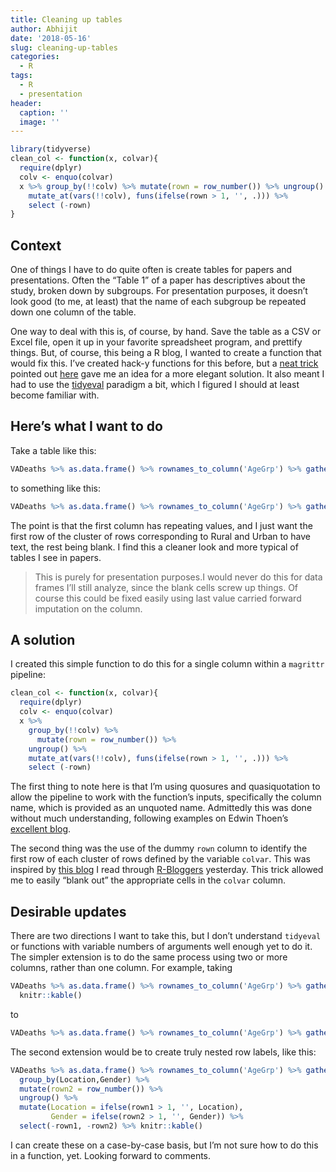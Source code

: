 ```yaml
---
title: Cleaning up tables
author: Abhijit
date: '2018-05-16'
slug: cleaning-up-tables
categories:
  - R
tags:
  - R
  - presentation
header:
  caption: ''
  image: ''
---
```


```r
library(tidyverse)
clean_col <- function(x, colvar){
  require(dplyr)
  colv <- enquo(colvar)
  x %>% group_by(!!colv) %>% mutate(rown = row_number()) %>% ungroup() %>% 
    mutate_at(vars(!!colv), funs(ifelse(rown > 1, '', .))) %>% 
    select (-rown)
}
```

## Context

One of things I have to do quite often is create tables for papers and presentations. Often the
"Table 1" of a paper has descriptives about the study, broken down by subgroups. For presentation
purposes, it doesn't look good (to me, at least) that the name of each subgroup be repeated down 
one column of the table.  

One way to deal with this is, of course, by hand. Save the table as a CSV or Excel file, open it
up in your favorite spreadsheet program, and prettify things. But, of course, this being a R blog, 
I wanted to create a function that would fix this. I've created hack-y functions for this before, but 
a [neat trick](https://github.com/tidyverse/tidyr/issues/296)  pointed out [here](https://www.daeconomist.com/post/2018-05-15-spread/) gave me an idea for a more elegant solution.
It also meant I had to use the [tidyeval](https://dplyr.tidyverse.org/articles/programming.html) paradigm 
a bit, which I figured I should at least become familiar with.

## Here's what I want to do

Take a table like this:
```r
VADeaths %>% as.data.frame() %>% rownames_to_column('AgeGrp') %>% gather(variable, value, -AgeGrp) %>% separate(variable, c('Location','Gender'), sep=' ') %>% nest(AgeGrp, value) %>% mutate(values = map_dbl(data, ~mean(.$value))) %>% select(-data) %>% knitr::kable()
```

to something like this:

```r
VADeaths %>% as.data.frame() %>% rownames_to_column('AgeGrp') %>% gather(variable, value, -AgeGrp) %>% separate(variable, c('Location','Gender'), sep=' ') %>% nest(AgeGrp, value) %>% mutate(values = map_dbl(data, ~mean(.$value))) %>% select(-data) %>% clean_col(Location) %>% knitr::kable()
```

The point is that the first column has repeating values, and I just want the first row of the 
cluster of rows corresponding to Rural and Urban to have text, the rest being blank. I find this
a cleaner look and more typical of tables I see in papers. 

> This is purely for presentation purposes.I would never do this for data frames I'll still analyze, since the blank cells screw up things. Of 
course this could be fixed easily using last value carried forward imputation on the column. 

## A solution

I created this simple function to do this for a single column within a `magrittr` pipeline:

```r
clean_col <- function(x, colvar){
  require(dplyr)
  colv <- enquo(colvar)
  x %>% 
    group_by(!!colv) %>% 
      mutate(rown = row_number()) %>% 
    ungroup() %>% 
    mutate_at(vars(!!colv), funs(ifelse(rown > 1, '', .))) %>% 
    select (-rown)
```

The first thing to note here is that I'm using quosures and quasiquotation to allow the 
pipeline to work with the function's inputs, specifically the column name, which is provided as 
an unquoted name. Admittedly this was done without much understanding, following examples on Edwin Thoen's
[excellent blog](https://edwinth.github.io/blog/dplyr-recipes/). 

The second thing was the use of the dummy `rown` column to identify the first row of each cluster of rows
defined by the variable `colvar`. This was inspired by [this blog](https://www.daeconomist.com/post/2018-05-15-spread/) 
I read through [R-Bloggers](http://www.r-bloggers.com) yesterday. This trick allowed me to easily
"blank out" the appropriate cells in the `colvar` column.

## Desirable updates

There are two directions I want to take this, but I don't understand `tidyeval` or functions with variable numbers of arguments well enough yet to
do it. The simpler extension is to do the same process using two or more columns, rather than one column. For
example, taking

```r
VADeaths %>% as.data.frame() %>% rownames_to_column('AgeGrp') %>% gather(variable, DeathRate, -AgeGrp) %>% separate(variable, c('Location','Gender'), sep=' ') %>% select(Location, Gender, AgeGrp, DeathRate) %>% 
  knitr::kable()
```

to

```r
VADeaths %>% as.data.frame() %>% rownames_to_column('AgeGrp') %>% gather(variable, DeathRate, -AgeGrp) %>% separate(variable, c('Location','Gender'), sep=' ') %>% select(Location, Gender, AgeGrp, DeathRate) %>% group_by(Location, Gender) %>% mutate(rown = row_number()) %>% ungroup() %>% mutate_at(vars(Location,Gender), funs(ifelse(rown > 1, '', .))) %>% select(-rown) %>% knitr::kable()
```

The second extension would be to create truly nested row labels, like this:

```r
VADeaths %>% as.data.frame() %>% rownames_to_column('AgeGrp') %>% gather(variable, DeathRate, -AgeGrp) %>% separate(variable, c('Location','Gender'), sep=' ') %>% select(Location, Gender, AgeGrp, DeathRate) %>% group_by(Location) %>% mutate(rown1 = row_number()) %>% ungroup() %>% 
  group_by(Location,Gender) %>% 
  mutate(rown2 = row_number()) %>% 
  ungroup() %>% 
  mutate(Location = ifelse(rown1 > 1, '', Location),
         Gender = ifelse(rown2 > 1, '', Gender)) %>% 
  select(-rown1, -rown2) %>% knitr::kable()
```

I can create these on a case-by-case basis, but I'm not sure how to do this in a function, yet. Looking forward 
to comments. 

